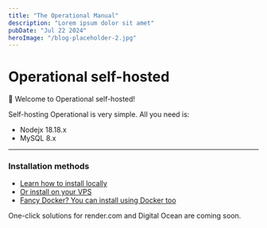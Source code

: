 ```yaml
---
title: "The Operational Manual"
description: "Lorem ipsum dolor sit amet"
pubDate: "Jul 22 2024"
heroImage: "/blog-placeholder-2.jpg"
---
```



# Operational self-hosted

👋 Welcome to Operational self-hosted!

Self-hosting Operational is very simple. All you need is:

- Nodejx 18.18.x
- MySQL 8.x

---

### Installation methods

- [Learn how to install locally](/selfhosted/install-locally)
- [Or install on your VPS](/selfhosted/install-on-vps)
- [Fancy Docker? You can install using Docker too](/selfhosted/docker)

One-click solutions for render.com and Digital Ocean are coming soon.

